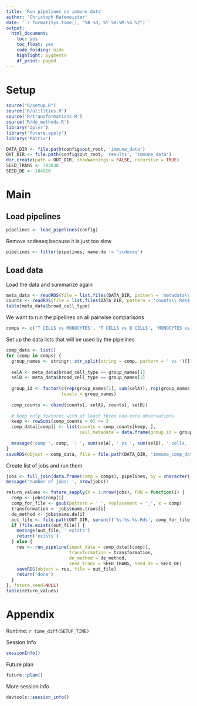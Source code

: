 ```yaml
---
title: 'Run pipelines on immune data'
author: 'Christoph Hafemeister'
date: '`r format(Sys.time(), "%B %d, %Y %H:%M:%S %Z")`'
output:
  html_document: 
    toc: yes
    toc_float: yes
    code_folding: hide
    highlight: pygments
    df_print: paged
---
```


# Setup

```r
source("R/setup.R")
source('R/utilities.R')
source('R/transformations.R')
source('R/de_methods.R')
library('dplyr')
library('future.apply')
library('Matrix')

DATA_DIR <- file.path(config$out_root, 'immune_data')
OUT_DIR <- file.path(config$out_root, 'results', 'immune_data')
dir.create(path = OUT_DIR, showWarnings = FALSE, recursive = TRUE)
SEED_TRANS <- 783838
SEED_DE <- 184920
```

# Main

## Load pipelines
```r
pipelines <- load_pipelines(config)
```

Remove scdeseq because it is just too slow
```r
pipelines <- filter(pipelines, name.de != 'scdeseq')
```

## Load data

Load the data and summarize again
```r
meta_data <- readRDS(file = list.files(DATA_DIR, pattern = 'metadata\\.Rds$', full.names = TRUE))
counts <- readRDS(file = list.files(DATA_DIR, pattern = 'counts\\.Rds$', full.names = TRUE))
table(meta_data$broad_cell_type)
```


We want to run the pipelines on all pairwise comparisons
```r
comps <- c('T CELLS vs MONOCYTES', 'T CELLS vs B CELLS', 'MONOCYTES vs B CELLS')
```

Set up the data lists that will be used by the pipelines
```r
comp_data <- list()
for (comp in comps) {
  group_names <- stringr::str_split(string = comp, pattern = ' vs ')[[1]]
  
  selA <- meta_data$broad_cell_type == group_names[1]
  selB <- meta_data$broad_cell_type == group_names[2]
  
  group_id <- factor(c(rep(group_names[1], sum(selA)), rep(group_names[2], sum(selB))),
                     levels = group_names)
  
  comp_counts <- cbind(counts[, selA], counts[, selB])
  
  # keep only features with at least three non-zero observations
  keep <- rowSums(comp_counts > 0) >= 3
  comp_data[[comp]] <- list(counts = comp_counts[keep, ],
                            cell_metadata = data.frame(group_id = group_id))
  
  message('comp ', comp, ': ', sum(selA), ' vs ', sum(selB), ' cells, ', sum(keep), ' features')
}
saveRDS(object = comp_data, file = file.path(DATA_DIR, 'immune_comp_data.Rds'))
```

Create list of jobs and run them
```r
jobs <- full_join(data.frame(comp = comps), pipelines, by = character())
message('number of jobs: ', nrow(jobs))

return_values <- future_sapply(X = 1:nrow(jobs), FUN = function(i) {
  comp <- jobs$comp[i]
  comp_for_file <- gsub(pattern = ' ', replacement = '_', x = comp)
  transformation <- jobs$name.trans[i]
  de_method <- jobs$name.de[i]
  out_file <- file.path(OUT_DIR, sprintf('%s-%s-%s.Rds', comp_for_file, transformation, de_method))
  if (file.exists(out_file)) {
    message(out_file, ' exists')
    return('exists')
  } else {
    res <- run_pipeline(input_data = comp_data[[comp]], 
                        transformation = transformation, 
                        de_method = de_method,
                        seed_trans = SEED_TRANS, seed_de = SEED_DE)
    saveRDS(object = res, file = out_file)
    return('done')
  }
}, future.seed=NULL)
table(return_values)
```

# Appendix

Runtime: `r time_diff(SETUP_TIME)`

Session Info
```r
sessionInfo()
```

Future plan
```r
future::plan()
```

More session info
```r
devtools::session_info()
```
